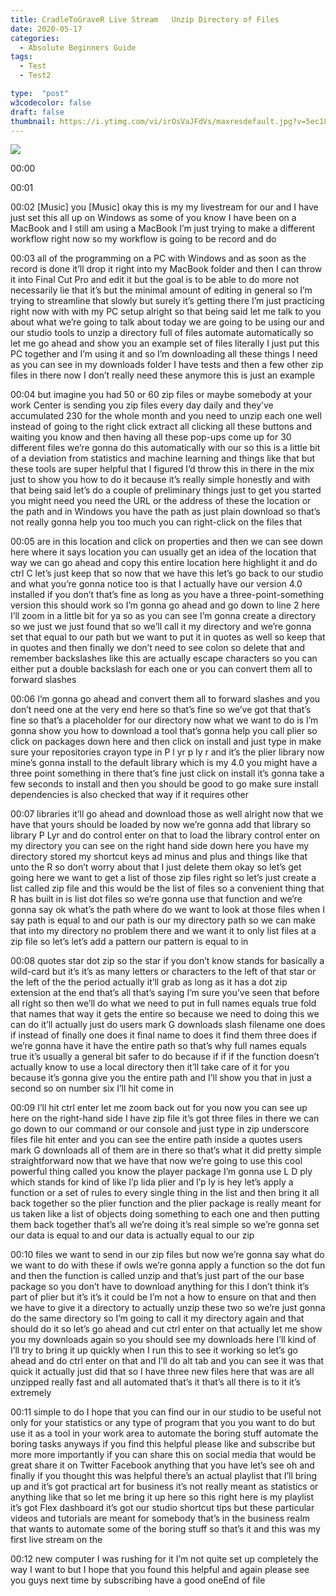 ```yaml
---
title: CradleToGraveR Live Stream   Unzip Directory of Files
date: 2020-05-17
categories:
  - Absolute Beginners Guide
tags:
  - Test
  - Test2

type:  "post"
w3codecolor: false
draft: false
thumbnail: https://i.ytimg.com/vi/irOsVaJFdVs/maxresdefault.jpg?v=5ec187b2
---
```


<a href="https://www.youtube.com/watch?v=irOsVaJFdVs">
<img src="https://i.ytimg.com/vi/irOsVaJFdVs/maxresdefault.jpg?v=5ec187b2">
</a>









00:00

00:01

00:02
[Music] you [Music] okay this is my my livestream for our
and I have just set this all up on Windows as some of you know I have been
on a MacBook and I still am using a MacBook I'm just trying to make a
different workflow right now so my workflow is going to be record and do

00:03
all of the programming on a PC with Windows and as soon as the record is
done it'll drop it right into my MacBook folder and then I can throw it into
Final Cut Pro and edit it but the goal is to be able to do more not necessarily
lie that it's but the minimal amount of editing in general so I'm trying to
streamline that slowly but surely it's getting there I'm just practicing right
now with with my PC setup alright so that being said let me talk to you about
what we're going to talk about today we are going to be using our and our studio
tools to unzip a directory full of files automate automatically so let me go
ahead and show you an example set of files literally I just put this PC
together and I'm using it and so I'm downloading all these things I need as
you can see in my downloads folder I have tests and then a few other zip
files in there now I don't really need these anymore this is just an example

00:04
but imagine you had 50 or 60 zip files or maybe somebody at your work Center is
sending you zip files every day daily and they've accumulated 230 for the
whole month and you need to unzip each one well instead of going to the right
click extract all clicking all these buttons and waiting you know and then
having all these pop-ups come up for 30 different files we're gonna do this
automatically with our so this is a little bit of a deviation from
statistics and machine learning and things like that but these tools are
super helpful that I figured I'd throw this in there in the mix just to show
you how to do it because it's really simple honestly and with that being said
let's do a couple of preliminary things just to get you started you might need
you need the URL or the address of these the location or the path
and in Windows you have the path as just plain download so that's not really
gonna help you too much you can right-click on the files that

00:05
are in this location and click on properties and then we can see down here
where it says location you can usually get an idea of the location that way we
can go ahead and copy this entire location here highlight it and do ctrl C
let's just keep that so now that we have this let's go back to our studio and
what you're gonna notice too is that I actually have our version 4.0 installed
if you don't that's fine as long as you have a three-point-something version
this should work so I'm gonna go ahead and go down to line 2 here I'll zoom in
a little bit for ya so as you can see I'm gonna create a directory so we just
we just found that so we'll call it my directory and we're gonna set that equal
to our path but we want to put it in quotes as well so keep that in quotes
and then finally we don't need to see colon so delete that and remember
backslashes like this are actually escape characters so you can either put
a double backslash for each one or you can convert them all to forward slashes

00:06
I'm gonna go ahead and convert them all to forward slashes and you don't need
one at the very end here so that's fine so we've got that that's fine so that's
a placeholder for our directory now what we want to do is I'm gonna show you how
to download a tool that's gonna help you call plier so click on packages down
here and then click on install and just type in make sure your repositories
crayon type in P l yr p ly r and it's the plier library now mine's gonna
install to the default library which is my 4.0 you might have a three point
something in there that's fine just click on install it's gonna take a
few seconds to install and then you should be good to go
make sure install dependencies is also checked that way if it requires other

00:07
libraries it'll go ahead and download those as well alright
now that we have that yours should be loaded by now we're gonna add that
library so library P Lyr and do control enter on that to load the library
control enter on my directory you can see on the right hand side down here you
have my directory stored my shortcut keys ad minus and plus and things like
that unto the R so don't worry about that I just delete them okay so let's
get going here we want to get a list of those zip files right so let's just
create a list called zip file and this would be the list of files so a
convenient thing that R has built in is list dot files so we're gonna use that
function and we're gonna say ok what's the path where do we want to look at
those files when I say path is equal to and our path is our my directory path so
we can make that into my directory no problem there and we want it to only
list files at a zip file so let's let's add a pattern our pattern is equal to in

00:08
quotes star dot zip so the star if you don't know stands for basically a
wild-card but it's it's as many letters or characters to the left of that star
or the left of the the period actually it'll grab as long as it has a dot zip
extension at the end that's all that's saying I'm sure you've seen that before
all right so then we'll do what we need to put in full names equals true fold
that names that way it gets the entire so because we need to doing this we can
do it'll actually just do users mark G downloads slash filename one does if
instead of finally one does it final name to does it find them three does if
we're gonna have it have the entire path so that's why full names equals true
it's usually a general bit safer to do because if if if the function doesn't
actually know to use a local directory then it'll take care of it for you
because it's gonna give you the entire path and I'll show you that in just a
second so on number six I'll hit come in

00:09
I'll hit ctrl enter let me zoom back out for you now you can see up here on the
right-hand side I have zip file it's got three files in there we can go down to
our command or our console and just type in zip underscore files
file hit enter and you can see the entire path inside a quotes
users mark G downloads all of them are in there so that's what it did pretty
simple straightforward now that we have that now we're going to use this cool
powerful thing called you know the player package I'm gonna use L D ply
which stands for kind of like l'p lida plier and l'p ly is hey let's apply a
function or a set of rules to every single thing in the list and then bring
it all back together so the plier function and the plier package is really
meant for us taken like a list of objects doing something to each one and
then putting them back together that's all we're doing it's real simple so
we're gonna set our data is equal to and our data is actually equal to our zip

00:10
files we want to send in our zip files but now we're gonna say what do we want
to do with these if owls we're gonna apply a function so the dot fun and then
the function is called unzip and that's just part of the our base package so you
don't have to download anything for this I don't think it's part of plier but
it's it's it could be I'm not a how to ensure on that and then we have to give
it a directory to actually unzip these two so we're just gonna do the same
directory so I'm going to call it my directory again and that should do it so
let's go ahead and cut ctrl enter on that actually let me show you my
downloads again so you should see my downloads here I'll kind of I'll try to
bring it up quickly when I run this to see it working so let's go ahead and do
ctrl enter on that and I'll do alt tab and you can see it was that quick it
actually just did that so I have three new files here that was are all unzipped
really fast and all automated that's it that's all there is to it it's extremely

00:11
simple to do I hope that you can find our in our studio to be useful not only
for your statistics or any type of program that you you want to do but use
it as a tool in your work area to automate the boring stuff automate the
boring tasks anyways if you find this helpful please like and subscribe but
more more importantly if you can share this on social media that would be great
share it on Twitter Facebook anything that you have
let's see oh and finally if you thought this was helpful there's an actual
playlist that I'll bring up and it's got practical art for business it's not
really meant as statistics or anything like that so let me bring it up here so
this right here is my playlist it's got Flex dashboard it's got our
studio shortcut tips but these particular videos and tutorials are
meant for somebody that's in the business realm that wants to automate
some of the boring stuff so that's it and this was my first live stream on the

00:12
new computer I was rushing for it I'm not quite set up completely the way I
want to but I hope that you found this helpful and again please see you guys
next time by subscribing have a good oneEnd of file

